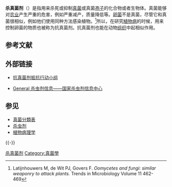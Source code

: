 '''杀真菌剂'''（{{lang-en|fungicide}}）是指用来杀死或抑制[[真菌|真菌]]或真菌[[孢子|孢子]]的化合物或者生物体。真菌能够对[[农业|农业]]产生严重的危害，例如严重减产，质量降低等。[[卵菌|卵菌]]不是真菌，尽管它和真菌很相似，例如他们使用同种方法感染植物。<ref>Latijnhouwers M, de Wit PJ, Govers F. ''Oomycetes and fungi: similar weaponry to attack plants.'' Trends in Microbiology Volume 11 462-469</ref>所以，在研究[[植物病理学|植物病]]的时候，用来控制卵菌的物质也被称为抗真菌剂。抗真菌剂也能在动物[[组织|组织]]中起相似作用。

== 参考文献 ==
{{Reflist}}

== 外部链接 ==
* {{en}}[https://web.archive.org/web/20071223002409/http://frag.csl.gov.uk/cropspecific.cfm 抗真菌剂抵抗行动小组]
* {{en}}[http://npic.orst.edu/gen.htm General 杀虫剂信息——国家杀虫剂信息中心] {{Wayback|url=http://npic.orst.edu/gen.htm |date=20071229105917 }}

== 参见 ==
* [[真菌分類表|真菌分類表]]
* [[杀虫剂|杀虫剂]]
* [[植物病理学|植物病理学]]

{{-}}
{{園藝}}
{{Antibiotics social and layman issues}}

[[Category:杀真菌剂|]]
[[Category:真菌學|Category:真菌學]]